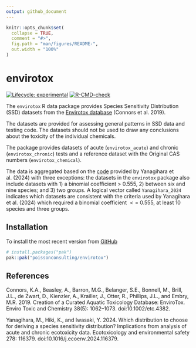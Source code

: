 ```yaml
---
output: github_document
---
```


<!-- README.md is generated from README.Rmd. Please edit that file -->

```r
knitr::opts_chunk$set(
  collapse = TRUE,
  comment = "#>",
  fig.path = "man/figures/README-",
  out.width = "100%"
)
```

# envirotox

<!-- badges: start -->
[![Lifecycle: experimental](https://img.shields.io/badge/lifecycle-experimental-orange.svg)](https://lifecycle.r-lib.org/articles/stages.html#experimental)
[![R-CMD-check](https://github.com/poissonconsulting/envirotox/actions/workflows/R-CMD-check.yaml/badge.svg)](https://github.com/poissonconsulting/envirotox/actions/workflows/R-CMD-check.yaml)
<!-- badges: end -->

The `envirotox` R data package provides Species Sensitivity Distribution (SSD) 
datasets from the
[Envirotox database](http://www.envirotoxdatabase.org/) (Connors et al. 2019).

The datasets are provided for assessing general patterns in SSD data and
testing code.
The datasets should not be used to draw any conclusions about the 
toxicity of the individual chemicals.

The package provides datasets of 
acute (`envirotox_acute`) and chronic (`envirotox_chronic`) tests and 
a reference dataset with the Original CAS numbers (`envirotox_chemical`).

The data is aggregated based on the 
[code](https://github.com/miinay/SSD_distribution_comparison/blob/main/Rcode.R) 
provided  by Yanagihara et al. (2024) with three exceptions: 
the datasets in the `envirotox` package also include datasets with 
1) a binomial coefficient > 0.555, 
2) between six and nine species; and 3) two groups. 
A logical vector called `Yanagihara_2024` indicates which datasets are 
consistent with the criteria used by Yanagihara et al. (2024) which required 
a binomial coefficient $<=$ 0.555, at least 10 species and three groups.

## Installation

To install the most recent version from [GitHub](https://github.com/poissonconsulting/envirotox)
```r
# install.packages("pak")
pak::pak("poissonconsulting/envirotox")
```

## References

Connors, K.A., Beasley, A., Barron, M.G., Belanger, S.E., Bonnell, M., Brill, J.L., de Zwart, D., Kienzler, A., Krailler, J., Otter, R., Phillips, J.L., and Embry, M.R. 2019. Creation of a Curated Aquatic Toxicology Database: EnviroTox. Enviro Toxic and Chemistry 38(5): 1062–1073. doi:10.1002/etc.4382.

Yanagihara, M., Hiki, K., and Iwasaki, Y. 2024. Which distribution to choose for deriving a species sensitivity distribution? Implications from analysis of acute and chronic ecotoxicity data. Ecotoxicology and environmental safety 278: 116379. doi:10.1016/j.ecoenv.2024.116379.
